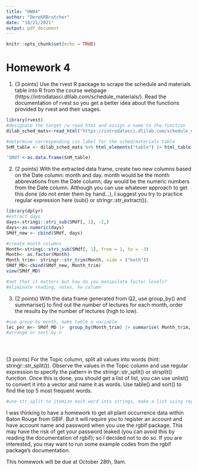 ```yaml
---
title: "HW04"
author: "DerekRBratcher"
date: "10/21/2021"
output: pdf_document
---
```


```r
knitr::opts_chunk$set(echo = TRUE)
```

# Homework 4


1. (3 points) Use the rvest R package to scrape the schedule and materials table into R from the course webpage (https://introdatasci.dlilab.com/schedule_materials/). Read the documentation of rvest so you get a better idea about the functions provided by rvest and their usages.


```r
library(rvest)
#designate the target /w read html and assign a name to the function
dilab_sched_mats<-read_html("https://introdatasci.dlilab.com/schedule_materials/")

#determine corresponding css label for the sched/materials table
SnM_table <- dilab_sched_mats %>% html_elements("table") |> html_table()

'SMdf'<-as.data.frame(SnM_table)

```
2. (2 points) With the extracted data frame, create two new columns based on the Date column: month and day. month would be the month abbrevations from the Date column; day would be the numeric numbers from the Date column. Although you can use whatever approach to get this done (do not enter them by hand…), I suggest you try to practice regular expression here (sub() or stringr::str_extract()).


```r
library(dplyr)
#extract days
days<-stringi::stri_sub(SMdf[, 1], -2,)
days<-as.numeric(days)
SMdf_new <- cbind(SMdf, days)

#create month columns
Month<-stringi::stri_sub(SMdf[, 1], from = 1, to = -3)
Month<- as.factor(Month)
Month_trim<- stringr::str_trim(Month, side = ("both"))
SMdf_MD<-cbind(SMdf_new, Month_trim)
view(SMdf_MD)

#not that it matters but how do you manipulate factor levels?
#eliminate reading, notes, hw column 

```



3. (2 points) With the data frame generated from Q2, use group_by() and summarise() to find out the number of lectures for each month, order the results by the number of lectures (high to low).


```r
#use group by month, make table a variable
lec_per_m<- SMdf_MD |>  group_by(Month_trim) |> summarise( Month_trim, n =n())
#arrange or sort by n





```
(3 points) For the Topic column, split all values into words (hint: stringr::str_split()). Observe the values in the Topic column and use regular expression to specify the pattern in the stringr::str_split() or strsplit() function. Once this is done, you should get a list of list, you can use unlist() to convert it into a vector and name it as words. Use table() and sort() to find the top 5 most frequent words.

```r
#use str_split to itemize each word into strings, make a list using regex and str_split, use unlist to make a vector then use table and sort to make a new table based on freq then sort to arrange by freq
```



I was thinking to have a homework to get all plant occurrence data within Baton Rouge from GBIF. But it will require you to register an account and have account name and password when you use the rgbif package. This may have the risk of get your password leaked (you can avoid this by reading the documentation of rgbif); so I decided not to do so. If you are interested, you may want to run some example codes from the rgbif package’s documentation.

This homework will be due at October 28th, 9am.
